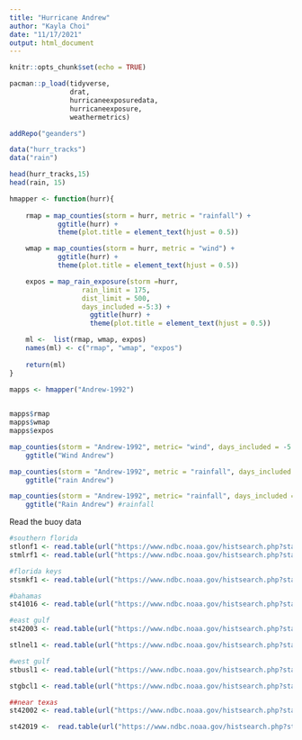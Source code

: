 ```yaml
---
title: "Hurricane Andrew"
author: "Kayla Choi"
date: "11/17/2021"
output: html_document
---
```


```r
knitr::opts_chunk$set(echo = TRUE)
```


```r
pacman::p_load(tidyverse,
               drat,
               hurricaneexposuredata,
               hurricaneexposure,
               weathermetrics)

addRepo("geanders")

data("hurr_tracks")
data("rain")

head(hurr_tracks,15)
head(rain, 15)
```


```r
hmapper <- function(hurr){
    
    rmap = map_counties(storm = hurr, metric = "rainfall") +
            ggtitle(hurr) +
            theme(plot.title = element_text(hjust = 0.5))

    wmap = map_counties(storm = hurr, metric = "wind") +
            ggtitle(hurr) +
            theme(plot.title = element_text(hjust = 0.5))

    expos = map_rain_exposure(storm =hurr, 
                  rain_limit = 175, 
                  dist_limit = 500, 
                  days_included =-5:3) +
                    ggtitle(hurr) +
                    theme(plot.title = element_text(hjust = 0.5))

    ml <-  list(rmap, wmap, expos)
    names(ml) <- c("rmap", "wmap", "expos")
    
    return(ml)
}
 
mapps <- hmapper("Andrew-1992") 


mapps$rmap
mapps$wmap
mapps$expos
```

```r
map_counties(storm = "Andrew-1992", metric= "wind", days_included = -5:5) +
    ggtitle("Wind Andrew")

map_counties(storm = "Andrew-1992", metric = "rainfall", days_included = -5:5) +
    ggtitle("rain Andrew")

map_counties(storm = "Andrew-1992", metric= "rainfall", days_included = -1:0) +
    ggtitle("Rain Andrew") #rainfall
```

Read the buoy data  
```r
#southern florida 
stlonf1 <- read.table(url("https://www.ndbc.noaa.gov/histsearch.php?station=lonf1&year=1992&f1=wdir&t1a=gt&v1a=1&t1b=&v1b=&c1=and&f2=wtmp&t2a=gt&v2a=1&t2b=&v2b=&c2=&f3=&t3a=&v3a=&t3b=&v3b=&mode=data"), skip = 2, header = TRUE)
stmlrf1 <- read.table(url("https://www.ndbc.noaa.gov/histsearch.php?station=MLRF1&year=1992&f1=wdir&t1a=gt&v1a=1&t1b=&v1b=&c1=and&f2=wtmp&t2a=gt&v2a=1&t2b=&v2b=&c2=&f3=&t3a=&v3a=&t3b=&v3b=&mode=data"), skip = 2, header = TRUE)

#florida keys
stsmkf1 <- read.table(url("https://www.ndbc.noaa.gov/histsearch.php?station=SMKF1&year=1992&f1=wdir&t1a=gt&v1a=1&t1b=&v1b=&c1=and&f2=wtmp&t2a=gt&v2a=1&t2b=&v2b=&c2=&f3=&t3a=&v3a=&t3b=&v3b=&mode=data"), skip = 2, header = TRUE)

#bahamas
st41016 <- read.table(url("https://www.ndbc.noaa.gov/histsearch.php?station=41016&year=1992&f1=wspd&t1a=ge&v1a=1&t1b=&v1b=&c1=and&f2=wtmp&t2a=ge&v2a=1&t2b=&v2b=&c2=&f3=&t3a=&v3a=&t3b=&v3b=&mode=data"), skip = 2, header = TRUE)

#east gulf
st42003 <- read.table(url("https://www.ndbc.noaa.gov/histsearch.php?station=42003&year=1992&f1=wspd&t1a=ge&v1a=1&t1b=&v1b=&c1=and&f2=wtmp&t2a=ge&v2a=1&t2b=&v2b=&c2=&f3=&t3a=&v3a=&t3b=&v3b=&mode=data"), skip = 2, header = TRUE)

stlnel1 <- read.table(url("https://www.ndbc.noaa.gov/histsearch.php?station=lnel1&year=1992&f1=wspd&t1a=gt&v1a=1&t1b=&v1b=&c1=&f2=&t2a=&v2a=&t2b=&v2b=&c2=&f3=&t3a=&v3a=&t3b=&v3b=&mode=data"), skip = 2, header = TRUE)

#west gulf
stbusl1 <- read.table(url("https://www.ndbc.noaa.gov/histsearch.php?station=BUSL1&year=1992&f1=wspd&t1a=gt&v1a=1&t1b=&v1b=&c1=&f2=&t2a=&v2a=&t2b=&v2b=&c2=&f3=&t3a=&v3a=&t3b=&v3b=&mode=data"), skip = 2, header = TRUE)

stgbcl1 <- read.table(url("https://www.ndbc.noaa.gov/histsearch.php?station=GBCL1&year=1992&f1=wspd&t1a=gt&v1a=1&t1b=&v1b=&c1=&f2=&t2a=&v2a=&t2b=&v2b=&c2=&f3=&t3a=&v3a=&t3b=&v3b=&mode=data"), skip = 2, header = TRUE)

##near texas
st42002 <- read.table(url("https://www.ndbc.noaa.gov/histsearch.php?station=42002&year=1992&f1=wspd&t1a=gt&v1a=1&t1b=&v1b=&c1=&f2=&t2a=&v2a=&t2b=&v2b=&c2=&f3=&t3a=&v3a=&t3b=&v3b=&mode=data"), skip = 2, header = TRUE)

st42019 <-  read.table(url("https://www.ndbc.noaa.gov/histsearch.php?station=42019&year=1992&f1=wspd&t1a=gt&v1a=1&t1b=&v1b=&c1=&f2=&t2a=&v2a=&t2b=&v2b=&c2=&f3=&t3a=&v3a=&t3b=&v3b=&mode=data"), skip = 2, header = TRUE)
```



